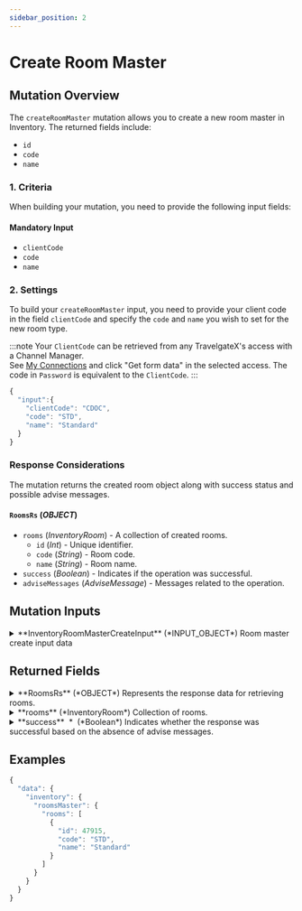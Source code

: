 ```yaml
---
sidebar_position: 2
---
```


# Create Room Master

## Mutation Overview

The `createRoomMaster` mutation allows you to create a new room master in Inventory. The returned fields include:

* `id`
* `code`
* `name`

### 1. Criteria

When building your mutation, you need to provide the following input fields:

#### Mandatory Input
* `clientCode`
* `code`
* `name`

### 2. Settings

To build your `createRoomMaster` input, you need to provide your client code in the field `clientCode` and specify the `code` and `name` you wish to set for the new room type.

:::note
Your `ClientCode` can be retrieved from any TravelgateX's access with a Channel Manager.  
See [My Connections](https://app.travelgate.com/connections/myconnections) and click "Get form data" in the selected access. The code in `Password` is equivalent to the `ClientCode`.
:::

```js
{
  "input":{
    "clientCode": "CDOC",
    "code": "STD",
    "name": "Standard"
  }
}
```

### Response Considerations

The mutation returns the created room object along with success status and possible advise messages.

#### `RoomsRs` (*OBJECT*)
* `rooms` (*InventoryRoom*) - A collection of created rooms.
    * `id` (*Int*) - Unique identifier.
    * `code` (*String*) - Room code.
    * `name` (*String*) - Room name.
* `success` (*Boolean*) - Indicates if the operation was successful.
* `adviseMessages` (*AdviseMessage*) - Messages related to the operation.


## Mutation Inputs


<details>
  <summary>
  **InventoryRoomMasterCreateInput** (*INPUT_OBJECT*)  
  Room master create input data  
  </summary>
  
  <details style={{ pointerEvents: "none" }}>
    <summary>
    **code**&nbsp;<span class="required"> *</span>&nbsp; (*String*)  
    Room code  
    </summary>
  </details>

  <details style={{ pointerEvents: "none" }}>
    <summary>
    **name**&nbsp;<span class="required"> *</span>&nbsp; (*String*)  
    Room Name  
    </summary>
  </details>

  <details style={{ pointerEvents: "none" }}>
    <summary>
    **clientCode**&nbsp;<span class="required"> *</span>&nbsp; (*String*)  
    Client Code  
    </summary>
  </details>
  
</details>



## Returned Fields


<details>
  <summary>
  **RoomsRs** (*OBJECT*)  
  Represents the response data for retrieving rooms.  
  </summary>
  
  
  <details>
    <summary>
    **adviseMessages** (*AdviseMessage*)  
    Collection of advise messages.  
    </summary>

    <details style={{ pointerEvents: "none" }}>
      <summary>
      **code**&nbsp;<span class="required"> *</span>&nbsp; (*ID*)  
      AM code: The following codes can be returned:  
      </summary>
    </details>

    <details style={{ pointerEvents: "none" }}>
      <summary>
      **type**&nbsp;<span class="required"> *</span>&nbsp; (*String*)  
      Error type: The following types are valid:[type]  
      </summary>
    </details>

    <details style={{ pointerEvents: "none" }}>
      <summary>
      **description**&nbsp;<span class="required"> *</span>&nbsp; (*String*)  
      Error description  
      </summary>
    </details>

    <details style={{ pointerEvents: "none" }}>
      <summary>
      **level**&nbsp;<span class="required"> *</span>&nbsp; (*Enum of AdviseMessageLevel*)  
      Indicates the level of importance of the message.
Possible values: ERROR, WARN, INFO.  
      Possible values:  
      `WARN`  
      `ERROR`  
      `INFO`  
      </summary>
    </details>

    <details>
      <summary>
      **external** (*ExternalMessage*)  
      Specify the external message.  
      </summary>

      <details style={{ pointerEvents: "none" }}>
        <summary>
        **code** (*String*)  
        External code.  
        </summary>
      </details>

      <details style={{ pointerEvents: "none" }}>
        <summary>
        **message**&nbsp;<span class="required"> *</span>&nbsp; (*String*)  
        External message.  
        </summary>
      </details>
    </details>

    <details style={{ pointerEvents: "none" }}>
      <summary>
      **correlationID**&nbsp;<span class="required"> *</span>&nbsp; (*ID*)  
      Identifier to investigate the cause of the error.  
      </summary>
    </details>
  </details>

  <details>
    <summary>
    **rooms** (*InventoryRoom*)  
    Collection of rooms.  
    </summary>

    <details style={{ pointerEvents: "none" }}>
      <summary>
      **id**&nbsp;<span class="required"> *</span>&nbsp; (*Int*)  
      Unique identifier for the room.  
      </summary>
    </details>

    <details style={{ pointerEvents: "none" }}>
      <summary>
      **code** (*String*)  
      Code of the room.  
      </summary>
    </details>

    <details style={{ pointerEvents: "none" }}>
      <summary>
      **name** (*String*)  
      Name of the room.  
      </summary>
    </details>
  </details>

  <details style={{ pointerEvents: "none" }}>
    <summary>
    **success**&nbsp;<span class="required"> *</span>&nbsp; (*Boolean*)  
    Indicates whether the response was successful based on the absence of advise messages.  
    </summary>
  </details>
</details>



## Examples
```js
{
  "data": {
    "inventory": {
      "roomsMaster": {
        "rooms": [
          {
            "id": 47915,
            "code": "STD",
            "name": "Standard"
          }
        ]
      }
    }
  }
}
```